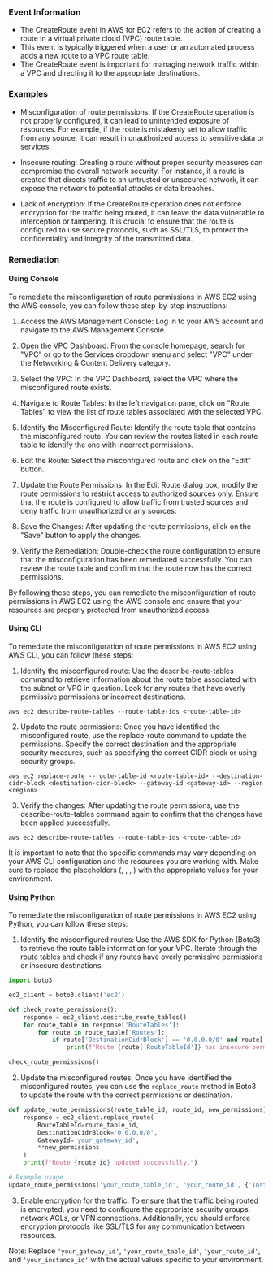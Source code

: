 
### Event Information

- The CreateRoute event in AWS for EC2 refers to the action of creating a route in a virtual private cloud (VPC) route table.
- This event is typically triggered when a user or an automated process adds a new route to a VPC route table.
- The CreateRoute event is important for managing network traffic within a VPC and directing it to the appropriate destinations.


### Examples

- Misconfiguration of route permissions: If the CreateRoute operation is not properly configured, it can lead to unintended exposure of resources. For example, if the route is mistakenly set to allow traffic from any source, it can result in unauthorized access to sensitive data or services.

- Insecure routing: Creating a route without proper security measures can compromise the overall network security. For instance, if a route is created that directs traffic to an untrusted or unsecured network, it can expose the network to potential attacks or data breaches.

- Lack of encryption: If the CreateRoute operation does not enforce encryption for the traffic being routed, it can leave the data vulnerable to interception or tampering. It is crucial to ensure that the route is configured to use secure protocols, such as SSL/TLS, to protect the confidentiality and integrity of the transmitted data.

### Remediation

#### Using Console

To remediate the misconfiguration of route permissions in AWS EC2 using the AWS console, you can follow these step-by-step instructions:

1. Access the AWS Management Console: Log in to your AWS account and navigate to the AWS Management Console.

2. Open the VPC Dashboard: From the console homepage, search for "VPC" or go to the Services dropdown menu and select "VPC" under the Networking & Content Delivery category.

3. Select the VPC: In the VPC Dashboard, select the VPC where the misconfigured route exists.

4. Navigate to Route Tables: In the left navigation pane, click on "Route Tables" to view the list of route tables associated with the selected VPC.

5. Identify the Misconfigured Route: Identify the route table that contains the misconfigured route. You can review the routes listed in each route table to identify the one with incorrect permissions.

6. Edit the Route: Select the misconfigured route and click on the "Edit" button.

7. Update the Route Permissions: In the Edit Route dialog box, modify the route permissions to restrict access to authorized sources only. Ensure that the route is configured to allow traffic from trusted sources and deny traffic from unauthorized or any sources.

8. Save the Changes: After updating the route permissions, click on the "Save" button to apply the changes.

9. Verify the Remediation: Double-check the route configuration to ensure that the misconfiguration has been remediated successfully. You can review the route table and confirm that the route now has the correct permissions.

By following these steps, you can remediate the misconfiguration of route permissions in AWS EC2 using the AWS console and ensure that your resources are properly protected from unauthorized access.

#### Using CLI

To remediate the misconfiguration of route permissions in AWS EC2 using AWS CLI, you can follow these steps:

1. Identify the misconfigured route: Use the describe-route-tables command to retrieve information about the route table associated with the subnet or VPC in question. Look for any routes that have overly permissive permissions or incorrect destinations.

```
aws ec2 describe-route-tables --route-table-ids <route-table-id>
```

2. Update the route permissions: Once you have identified the misconfigured route, use the replace-route command to update the permissions. Specify the correct destination and the appropriate security measures, such as specifying the correct CIDR block or using security groups.

```
aws ec2 replace-route --route-table-id <route-table-id> --destination-cidr-block <destination-cidr-block> --gateway-id <gateway-id> --region <region>
```

3. Verify the changes: After updating the route permissions, use the describe-route-tables command again to confirm that the changes have been applied successfully.

```
aws ec2 describe-route-tables --route-table-ids <route-table-id>
```

It is important to note that the specific commands may vary depending on your AWS CLI configuration and the resources you are working with. Make sure to replace the placeholders (<route-table-id>, <destination-cidr-block>, <gateway-id>, <region>) with the appropriate values for your environment.

#### Using Python

To remediate the misconfiguration of route permissions in AWS EC2 using Python, you can follow these steps:

1. Identify the misconfigured routes: Use the AWS SDK for Python (Boto3) to retrieve the route table information for your VPC. Iterate through the route tables and check if any routes have overly permissive permissions or insecure destinations.

```python
import boto3

ec2_client = boto3.client('ec2')

def check_route_permissions():
    response = ec2_client.describe_route_tables()
    for route_table in response['RouteTables']:
        for route in route_table['Routes']:
            if route['DestinationCidrBlock'] == '0.0.0.0/0' and route['GatewayId'] != 'local':
                print(f"Route {route['RouteTableId']} has insecure permissions.")

check_route_permissions()
```

2. Update the misconfigured routes: Once you have identified the misconfigured routes, you can use the `replace_route` method in Boto3 to update the route with the correct permissions or destination.

```python
def update_route_permissions(route_table_id, route_id, new_permissions):
    response = ec2_client.replace_route(
        RouteTableId=route_table_id,
        DestinationCidrBlock='0.0.0.0/0',
        GatewayId='your_gateway_id',
        **new_permissions
    )
    print(f"Route {route_id} updated successfully.")

# Example usage
update_route_permissions('your_route_table_id', 'your_route_id', {'InstanceId': 'your_instance_id'})
```

3. Enable encryption for the traffic: To ensure that the traffic being routed is encrypted, you need to configure the appropriate security groups, network ACLs, or VPN connections. Additionally, you should enforce encryption protocols like SSL/TLS for any communication between resources.

Note: Replace `'your_gateway_id'`, `'your_route_table_id'`, `'your_route_id'`, and `'your_instance_id'` with the actual values specific to your environment.


